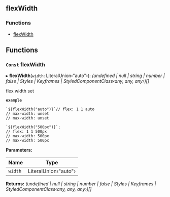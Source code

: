 <!-- This file generate automatically, should not modify that directly -->


<Meta title="API Reference/Styles/flexWidth" />

## flexWidth

### Functions

- [flexWidth](#const-flexwidth)

## Functions

### `Const` flexWidth

▸ **flexWidth**(`width`: LiteralUnion‹"auto"›): _(undefined | null | string | number | false | Styles | Keyframes | StyledComponentClass‹any, any, any›)[]_

flex width set

**`example`**

```tsx
`${flexWidth("auto")}`// flex: 1 1 auto
// max-width: unset
// max-width: unset

`${flexWidth("500px")}`;
// flex: 1 1 500px
// max-width: 500px
// max-width: 500px
```

**Parameters:**

| Name    | Type                 |
| ------- | -------------------- |
| `width` | LiteralUnion‹"auto"› |

**Returns:** _(undefined | null | string | number | false | Styles | Keyframes | StyledComponentClass‹any, any, any›)[]_
